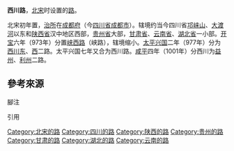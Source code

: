 '''西川路'''，[[北宋|北宋]]时设置的[[行政区划_(路)|路]]。

北宋初年置，[[治所|治所]]在[[成都府|成都府]]（今[[四川省|四川省]][[成都市|成都市]]）。辖境约当今四川省[[邛崃山|邛崃山]]、[[大渡河|大渡河]]以东和[[陕西省|陕西省]]汉中地区西部，[[贵州省|贵州省]]大部，[[甘肃省|甘肃省]]、[[云南省|云南省]]、[[湖北省|湖北省]]一小部。[[开宝|开宝]]六年（973年）分置[[峡西路|峡西路]]（峡路），辖境缩小。[[太平兴国|太平兴国]]二年（977年）分为[[西川东路|西川东]]、[[西川西路|西]]二路{{efn|name= 續資治通鑑009|1= [[續資治通鑑|續資治通鑑]]卷009}}。太平兴国七年又合为西川路。[[咸平|咸平]]四年（1001年）分西川为[[益州路|益州]]、[[利州路|利州]]二路。{{efn|name= 读史方舆纪要066|1= 清[[顧祖禹|顧祖禹]]《[[读史方舆纪要|读史方舆纪要]]》卷066，分西川爲東西兩路，東路治[[梓州路|梓州路]]，西路治[[成都路|成都路]]。}}

== 參考來源 ==
;腳注
{{notelist|iger=|1}}
;引用
{{reflist|1}}

{{北宋行政区划小作品}}
[[Category:北宋的路|Category:北宋的路]]
[[Category:四川的路|Category:四川的路]]
[[Category:陕西的路|Category:陕西的路]]
[[Category:贵州的路|Category:贵州的路]]
[[Category:甘肃的路|Category:甘肃的路]]
[[Category:湖北的路|Category:湖北的路]]
[[Category:云南的路|Category:云南的路]]